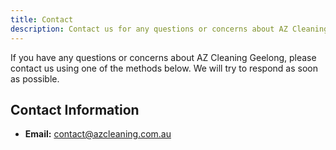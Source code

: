 ```yaml
---
title: Contact
description: Contact us for any questions or concerns about AZ Cleaning Geelong.
---
```


If you have any questions or concerns about AZ Cleaning Geelong, please contact us using one of the methods below. We will try to respond as soon as possible.

## Contact Information

-   **Email:** [contact@azcleaning.com.au](mailto:contact@azcleaning.com.au)
